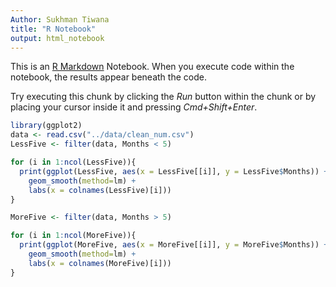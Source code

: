 ```yaml
---
Author: Sukhman Tiwana
title: "R Notebook"
output: html_notebook
---
```


This is an [R Markdown](http://rmarkdown.rstudio.com) Notebook. When you execute code within the notebook, the results appear beneath the code. 

Try executing this chunk by clicking the *Run* button within the chunk or by placing your cursor inside it and pressing *Cmd+Shift+Enter*. 

```r
library(ggplot2)
data <- read.csv("../data/clean_num.csv")
LessFive <- filter(data, Months < 5)

for (i in 1:ncol(LessFive)){
  print(ggplot(LessFive, aes(x = LessFive[[i]], y = LessFive$Months)) +
    geom_smooth(method=lm) +
    labs(x = colnames(LessFive)[i]))
}
```

```r
MoreFive <- filter(data, Months > 5)

for (i in 1:ncol(MoreFive)){
  print(ggplot(MoreFive, aes(x = MoreFive[[i]], y = MoreFive$Months)) +
    geom_smooth(method=lm) +
    labs(x = colnames(MoreFive)[i]))
}
```

